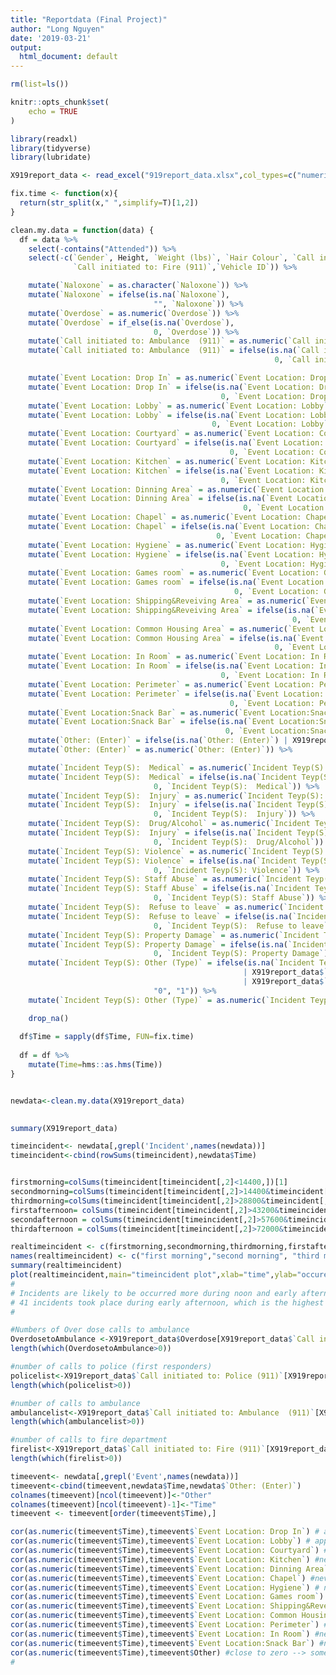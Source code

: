 ```yaml
---
title: "Reportdata (Final Project)"
author: "Long Nguyen"
date: '2019-03-21'
output: 
  html_document: default
---
```


```r
rm(list=ls())
```

```r
knitr::opts_chunk$set(
	echo = TRUE
)
```

```r
library(readxl)
library(tidyverse)
library(lubridate)

X919report_data <- read_excel("919report_data.xlsx",col_types=c("numeric","text","date",rep("text",39)))

fix.time <- function(x){
  return(str_split(x," ",simplify=T)[1,2])
}

clean.my.data = function(data) {
  df = data %>%
    select(-contains("Attended")) %>%
    select(-c(`Gender`, Height, `Weight (lbs)`, `Hair Colour`, `Call initiated to: Police (911)`, 
              `Call initiated to: Fire (911)`,`Vehicle ID`)) %>%

    mutate(`Naloxone` = as.character(`Naloxone`)) %>%
    mutate(`Naloxone` = ifelse(is.na(`Naloxone`), 
                                "", `Naloxone`)) %>%
    mutate(`Overdose` = as.numeric(`Overdose`)) %>%
    mutate(`Overdose` = if_else(is.na(`Overdose`), 
                                0, `Overdose`)) %>%
    mutate(`Call initiated to: Ambulance  (911)` = as.numeric(`Call initiated to: Ambulance  (911)`)) %>%
    mutate(`Call initiated to: Ambulance  (911)` = ifelse(is.na(`Call initiated to: Ambulance  (911)`), 
                                                           0, `Call initiated to: Ambulance  (911)`)) %>%

    mutate(`Event Location: Drop In` = as.numeric(`Event Location: Drop In`)) %>%
    mutate(`Event Location: Drop In` = ifelse(is.na(`Event Location: Drop In`), 
                                               0, `Event Location: Drop In`)) %>%
    mutate(`Event Location: Lobby` = as.numeric(`Event Location: Lobby`)) %>%
    mutate(`Event Location: Lobby` = ifelse(is.na(`Event Location: Lobby`), 
                                             0, `Event Location: Lobby`)) %>%
    mutate(`Event Location: Courtyard` = as.numeric(`Event Location: Courtyard`)) %>%
    mutate(`Event Location: Courtyard` = ifelse(is.na(`Event Location: Courtyard`), 
                                                 0, `Event Location: Courtyard`)) %>%
    mutate(`Event Location: Kitchen` = as.numeric(`Event Location: Kitchen`)) %>%
    mutate(`Event Location: Kitchen` = ifelse(is.na(`Event Location: Kitchen`), 
                                               0, `Event Location: Kitchen`)) %>%
    mutate(`Event Location: Dinning Area` = as.numeric(`Event Location: Dinning Area`)) %>%
    mutate(`Event Location: Dinning Area` = ifelse(is.na(`Event Location: Dinning Area`), 
                                                    0, `Event Location: Dinning Area`)) %>%
    mutate(`Event Location: Chapel` = as.numeric(`Event Location: Chapel`)) %>%
    mutate(`Event Location: Chapel` = ifelse(is.na(`Event Location: Chapel`), 
                                              0, `Event Location: Chapel`)) %>%
    mutate(`Event Location: Hygiene` = as.numeric(`Event Location: Hygiene`)) %>%
    mutate(`Event Location: Hygiene` = ifelse(is.na(`Event Location: Hygiene`), 
                                               0, `Event Location: Hygiene`)) %>%
    mutate(`Event Location: Games room` = as.numeric(`Event Location: Games room`)) %>%
    mutate(`Event Location: Games room` = ifelse(is.na(`Event Location: Games room`), 
                                                  0, `Event Location: Games room`)) %>%
    mutate(`Event Location: Shipping&Reveiving Area` = as.numeric(`Event Location: Shipping&Reveiving Area`)) %>%
    mutate(`Event Location: Shipping&Reveiving Area` = ifelse(is.na(`Event Location: Shipping&Reveiving Area`), 
                                                               0, `Event Location: Shipping&Reveiving Area`)) %>%
    mutate(`Event Location: Common Housing Area` = as.numeric(`Event Location: Common Housing Area`)) %>%
    mutate(`Event Location: Common Housing Area` = ifelse(is.na(`Event Location: Common Housing Area`), 
                                                           0, `Event Location: Common Housing Area`)) %>%
    mutate(`Event Location: In Room` = as.numeric(`Event Location: In Room`)) %>%
    mutate(`Event Location: In Room` = ifelse(is.na(`Event Location: In Room`), 
                                               0, `Event Location: In Room`)) %>%
    mutate(`Event Location: Perimeter` = as.numeric(`Event Location: Perimeter`)) %>%
    mutate(`Event Location: Perimeter` = ifelse(is.na(`Event Location: Perimeter`), 
                                                 0, `Event Location: Perimeter`)) %>%
    mutate(`Event Location:Snack Bar` = as.numeric(`Event Location:Snack Bar`)) %>%
    mutate(`Event Location:Snack Bar` = ifelse(is.na(`Event Location:Snack Bar`), 
                                                0, `Event Location:Snack Bar`)) %>%
    mutate(`Other: (Enter)` = ifelse(is.na(`Other: (Enter)`) | X919report_data$`Other: (Enter)`=="0", "0", "1")) %>%
    mutate(`Other: (Enter)` = as.numeric(`Other: (Enter)`)) %>%                                            

    mutate(`Incident Teyp(S):  Medical` = as.numeric(`Incident Teyp(S):  Medical`)) %>%
    mutate(`Incident Teyp(S):  Medical` = ifelse(is.na(`Incident Teyp(S):  Medical`), 
                                0, `Incident Teyp(S):  Medical`)) %>%
    mutate(`Incident Teyp(S):  Injury` = as.numeric(`Incident Teyp(S):  Injury`)) %>%
    mutate(`Incident Teyp(S):  Injury` = ifelse(is.na(`Incident Teyp(S):  Injury`), 
                                0, `Incident Teyp(S):  Injury`)) %>%
    mutate(`Incident Teyp(S):  Drug/Alcohol` = as.numeric(`Incident Teyp(S):  Drug/Alcohol`)) %>%
    mutate(`Incident Teyp(S):  Injury` = ifelse(is.na(`Incident Teyp(S):  Drug/Alcohol`), 
                                0, `Incident Teyp(S):  Drug/Alcohol`)) %>%
    mutate(`Incident Teyp(S): Violence` = as.numeric(`Incident Teyp(S): Violence`)) %>%
    mutate(`Incident Teyp(S): Violence` = ifelse(is.na(`Incident Teyp(S): Violence`), 
                                0, `Incident Teyp(S): Violence`)) %>%        
    mutate(`Incident Teyp(S): Staff Abuse` = as.numeric(`Incident Teyp(S): Staff Abuse`)) %>%
    mutate(`Incident Teyp(S): Staff Abuse` = ifelse(is.na(`Incident Teyp(S): Staff Abuse`), 
                                0, `Incident Teyp(S): Staff Abuse`)) %>% 
    mutate(`Incident Teyp(S):  Refuse to leave` = as.numeric(`Incident Teyp(S):  Refuse to leave`)) %>%
    mutate(`Incident Teyp(S):  Refuse to leave` = ifelse(is.na(`Incident Teyp(S):  Refuse to leave`), 
                                0, `Incident Teyp(S):  Refuse to leave`)) %>%                                
    mutate(`Incident Teyp(S): Property Damage` = as.numeric(`Incident Teyp(S): Property Damage`)) %>%
    mutate(`Incident Teyp(S): Property Damage` = ifelse(is.na(`Incident Teyp(S): Property Damage`), 
                                0, `Incident Teyp(S): Property Damage`)) %>%                             
    mutate(`Incident Teyp(S): Other (Type)` = ifelse(is.na(`Incident Teyp(S): Other (Type)`)
                                                    | X919report_data$`Incident Teyp(S): Other (Type)`=='(blank)'
                                                    | X919report_data$`Incident Teyp(S): Other (Type)`=='0',
                                "0", "1")) %>%
    mutate(`Incident Teyp(S): Other (Type)` = as.numeric(`Incident Teyp(S): Other (Type)`)) %>%

    drop_na()
  
  df$Time = sapply(df$Time, FUN=fix.time)
  
  df = df %>%
    mutate(Time=hms::as.hms(Time))
}


newdata<-clean.my.data(X919report_data)
  
```

```r
summary(X919report_data)
```


```r
timeincident<- newdata[,grepl('Incident',names(newdata))]
timeincident<-cbind(rowSums(timeincident),newdata$Time)


firstmorning=colSums(timeincident[timeincident[,2]<14400,])[1]
secondmorning=colSums(timeincident[timeincident[,2]>14400&timeincident[,2]<28800,])[1]
thirdmorning=colSums(timeincident[timeincident[,2]>28800&timeincident[,2]<43200,])[1]
firstafternoon= colSums(timeincident[timeincident[,2]>43200&timeincident[,2]<57600,])[1]
secondafternoon = colSums(timeincident[timeincident[,2]>57600&timeincident[,2]<72000,])[1]
thirdafternoon = colSums(timeincident[timeincident[,2]>72000&timeincident[,2]<86400,])[1]

realtimeincident <- c(firstmorning,secondmorning,thirdmorning,firstafternoon,secondafternoon,thirdafternoon)
names(realtimeincident) <- c("first morning","second morning", "third morning","first afternoon","seconda afternoon","third afternoon")
summary(realtimeincident)
plot(realtimeincident,main="timeincident plot",xlab="time",ylab="occurences")
#
# Incidents are likely to be occurred more during noon and early afternoon. 
# 41 incidents took place during early afternoon, which is the highest number of the day
#
```

```r
#Numbers of Over dose calls to ambulance
OverdosetoAmbulance <-X919report_data$Overdose[X919report_data$`Call initiated to: Ambulance  (911)`>0]
length(which(OverdosetoAmbulance>0))

```

```r
#number of calls to police (first responders)
policelist<-X919report_data$`Call initiated to: Police (911)`[X919report_data$`Attended By: Police`>0]
length(which(policelist>0))

#number of calls to ambulance
ambulancelist<-X919report_data$`Call initiated to: Ambulance  (911)`[X919report_data$`Attended By: Ambulance`>0]
length(which(ambulancelist>0))

#number of calls to fire department
firelist<-X919report_data$`Call initiated to: Fire (911)`[X919report_data$`Attended By:Fire`>0]
length(which(firelist>0))
```

```r
timeevent<- newdata[,grepl('Event',names(newdata))]
timeevent<-cbind(timeevent,newdata$Time,newdata$`Other: (Enter)`)
colnames(timeevent)[ncol(timeevent)]<-"Other"
colnames(timeevent)[ncol(timeevent)-1]<-"Time"
timeevent <- timeevent[order(timeevent$Time),]

cor(as.numeric(timeevent$Time),timeevent$`Event Location: Drop In`) # approximately zero, which means nearly distinct relationship 
cor(as.numeric(timeevent$Time),timeevent$`Event Location: Lobby`) # approximately zero, which means closely distinct relationship
cor(as.numeric(timeevent$Time),timeevent$`Event Location: Courtyard`) # negative correlation but close to zero --> nearly opposite 
cor(as.numeric(timeevent$Time),timeevent$`Event Location: Kitchen`) #never happen
cor(as.numeric(timeevent$Time),timeevent$`Event Location: Dinning Area`) # negative correlation but close to zero --> nearly opposite 
cor(as.numeric(timeevent$Time),timeevent$`Event Location: Chapel`) #never happen
cor(as.numeric(timeevent$Time),timeevent$`Event Location: Hygiene`) # negative correlation --> opposite (time gradually passes, less incidents took place here)
cor(as.numeric(timeevent$Time),timeevent$`Event Location: Games room`) #never happen
cor(as.numeric(timeevent$Time),timeevent$`Event Location: Shipping&Reveiving Area`) #never happen 
cor(as.numeric(timeevent$Time),timeevent$`Event Location: Common Housing Area`) # negative correlation but close to zero --> nearly opposite 
cor(as.numeric(timeevent$Time),timeevent$`Event Location: Perimeter`) #postive correlation --> time passes more incidents happen here
cor(as.numeric(timeevent$Time),timeevent$`Event Location: In Room`) #never happen
cor(as.numeric(timeevent$Time),timeevent$`Event Location:Snack Bar`) #never happen
cor(as.numeric(timeevent$Time),timeevent$Other) #close to zero --> somewhat connected 
#



```
